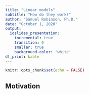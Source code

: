 ```yaml
---
title: "Linear models"
subtitle: "How do they work?"
author: "Samuel Robinson, Ph.D."
date: "October 1, 2020"
output:
  ioslides_presentation:
    incremental: true
    transition: 0
    smaller: true
    background-color: 'white'
df_print: kable
---
```


```r
knitr::opts_chunk$set(echo = FALSE)
```

## Motivation

